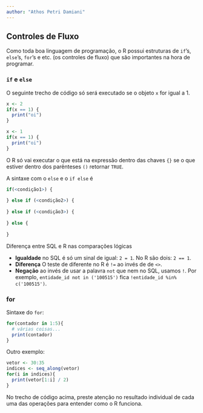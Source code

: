 ```yaml
---
author: "Athos Petri Damiani"
---
```


## Controles de Fluxo

Como toda boa linguagem de programação, o R possui estruturas de `if`'s, `else`'s, `for`'s e etc. (os controles de fluxo) que são importantes na hora de programar. 

### `if` e `else`

O seguinte trecho de código só será executado se o objeto `x` for igual a 1.

```r
x <- 2
if(x == 1) {
  print("oi")
}
```

```r
x <- 1
if(x == 1) {
  print("oi")
}
```

O R só vai executar o que está na expressão dentro das chaves `{}` se o que estiver dentro dos parênteses `()` retornar `TRUE`.

A sintaxe com o `else` e o `if else` é

```r
if(<condição1>) {
  
} else if (<condição2>) {
  
} else if (<condição3>) {
  
} else {
  
}
```

<div class='admonition note'>
<p class='admonition-title'>
Diferença entre SQL e R nas comparações lógicas
</p>
<p>
- **Igualdade** no SQL é só um sinal de igual: `2 = 1`. No R são dois: `2 == 1`.
- **Diferença** O teste de diferente no R é `!=` ao invés de de `<>`.
- **Negação** ao invés de usar a palavra `not` que nem no SQL, usamos `!`. Por exemplo, `entidade_id not in ('100515')` fica `!entidade_id %in% c('100515')`.
</p>
</div>


### for

Sintaxe do `for`:

```r
for(contador in 1:5){
  # várias coisas...
  print(contador)
}
```

Outro exemplo:

```r
vetor <- 30:35
indices <- seq_along(vetor)
for(i in indices){
  print(vetor[1:i] / 2)
}
```

No trecho de código acima, preste atenção no resultado individual de cada uma das operações para entender como o R funciona.
